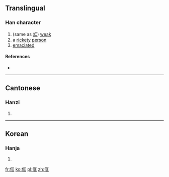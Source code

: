 ==Translingual==

===Han character===
{{Han char|rn=9|rad=人|as=06|sn=8|four=|canj=人尸一土 (OSMG)|ids=⿰[[亻]][[匡]]}}

# (same as [[尪]]) [[weak]]
# a [[rickety]] [[person]]
# [[emaciated]]

====References====
* {{Han ref|kx=0101.210|hdz=10143.120|uh=344C|ud=13388}}

----

==Cantonese==

===Hanzi===
{{yue-hanzi|jyut=|y=hong1}}

# {{defn|lang=yue|sort=人06}}

----

==Korean==

===Hanja===
{{ko-hanja|hangeul=왕|rv=wang|mr=wang|y=wang}}

# {{defn|lang=ko|sort=人06}}

[[fr:㑌]]
[[ko:㑌]]
[[pl:㑌]]
[[zh:㑌]]